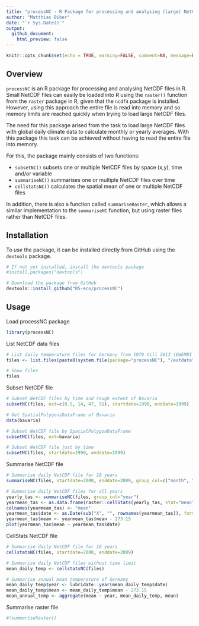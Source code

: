 ```yaml
---
title: "processNC - R Package for processing and analysing (large) NetCDF files in R"
author: "Matthias Biber"
date: "`r Sys.Date()`"
output: 
  github_document:
    html_preview: false
---
```


```r
knitr::opts_chunk$set(echo = TRUE, warning=FALSE, comment=NA, message=FALSE)
```

## Overview

`processNC` is an R package for processing and analysing NetCDF files in R. Small NetCDF files can easily be loaded into R using the `raster()` function from the `raster` package in R, given that the `ncdf4` package is installed. However, using this approach the entire file is read into memory and so memory limits are reached quickly when trying to load large NetCDF files.

The need for this package arised from the task to load large NetCDF files with global daily climate data to calculate monthly or yearly averages. With this package this task can be achieved without having to read the entire file into memory.

For this, the package mainly consists of two functions:

* `subsetNC()` subsets one or multiple NetCDF files by space (x,y), time and/or variable
* `summariseNC()` summarises one or multiple NetCDF files over time 
* `cellstatsNC()` calculates the spatial mean of one or multiple NetCDF files

In addition, there is also a function called `summariseRaster`, which allows a similar implementation to the `summariseNC` function, but using raster files rather than NetCDF files.

<!-- You can learn more about the different functions in `vignette("processNC")`.-->

## Installation

To *use* the package, it can be installed directly from GitHub using the `devtools` package. 

```r
# If not yet installed, install the devtools package
#install.packages("devtools")

# Download the package from GitHub
devtools::install_github("RS-eco/processNC")
```

## Usage

Load processNC package

```r
library(processNC)
```

List NetCDF data files

```r
# List daily temperature files for Germany from 1979 till 2013 (EWEMBI ISIMIP2b data)
files <- list.files(paste0(system.file(package="processNC"), "/extdata"), full.names=T)

# Show files
files
```

Subset NetCDF file

```r
# Subset NetCDF files by time and rough extent of Bavaria
subsetNC(files, ext=c(8.5, 14, 47, 51), startdate=1990, enddate=1999)

# Get SpatialPolygonsDataFrame of Bavaria
data(bavaria)

# Subset NetCDF file by SpatialPolygonDataFrame
subsetNC(files, ext=bavaria)

# Subset NetCDF file just by time
subsetNC(files, startdate=1990, enddate=1999)
```

Summarise NetCDF file

```r
# Summarise daily NetCDF file for 10 years 
summariseNC(files, startdate=2000, enddate=2009, group_col=c("month", "year"))

# Summarise daily NetCDF files for all years
yearly_tas <- summariseNC(files, group_col="year")
yearmean_tas <- as.data.frame(raster::cellStats(yearly_tas, stat="mean"))
colnames(yearmean_tas) <- "mean"
yearmean_tas$date <- as.Date(sub("X", "", rownames(yearmean_tas)), format="%Y")
yearmean_tas$mean <- yearmean_tas$mean - 273.15
plot(yearmean_tas$mean ~ yearmean_tas$date)
```

CellStats NetCDF file

```r
# Summarise daily NetCDF file for 10 years 
cellstatsNC(files, startdate=2000, enddate=2009)

# Summarise daily NetCDF files without time limit
mean_daily_temp <- cellstatsNC(files)

# Summarise annual mean temperature of Germany 
mean_daily_temp$year <- lubridate::year(mean_daily_temp$date)
mean_daily_temp$mean <- mean_daily_temp$mean - 273.15
mean_annual_temp <- aggregate(mean ~ year, mean_daily_temp, mean)
```

Summarise raster file

```r
#?summariseRaster()
```
